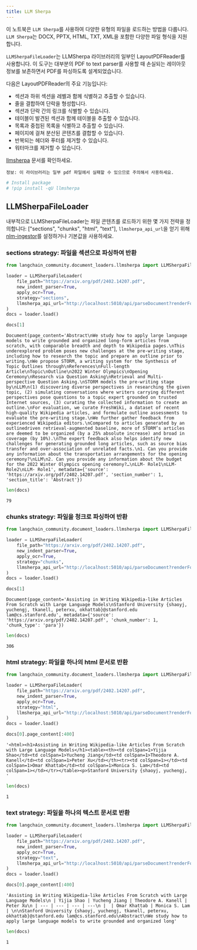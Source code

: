 ```yaml
---
title: LLM Sherpa
---
```


이 노트북은 `LLM Sherpa`를 사용하여 다양한 유형의 파일을 로드하는 방법을 다룹니다. `LLM Sherpa`는 DOCX, PPTX, HTML, TXT, XML을 포함한 다양한 파일 형식을 지원합니다.

`LLMSherpaFileLoader`는 LLMSherpa 라이브러리의 일부인 LayoutPDFReader를 사용합니다. 이 도구는 대부분의 PDF to text parser를 사용할 때 손실되는 레이아웃 정보를 보존하면서 PDF를 파싱하도록 설계되었습니다.

다음은 LayoutPDFReader의 주요 기능입니다:

* 섹션과 하위 섹션을 레벨과 함께 식별하고 추출할 수 있습니다.
* 줄을 결합하여 단락을 형성합니다.
* 섹션과 단락 간의 링크를 식별할 수 있습니다.
* 테이블이 발견된 섹션과 함께 테이블을 추출할 수 있습니다.
* 목록과 중첩된 목록을 식별하고 추출할 수 있습니다.
* 페이지에 걸쳐 분산된 콘텐츠를 결합할 수 있습니다.
* 반복되는 헤더와 푸터를 제거할 수 있습니다.
* 워터마크를 제거할 수 있습니다.

[llmsherpa](https://llmsherpa.readthedocs.io/en/latest/) 문서를 확인하세요.

`정보: 이 라이브러리는 일부 pdf 파일에서 실패할 수 있으므로 주의해서 사용하세요.`

```python
# Install package
# !pip install -qU llmsherpa
```

## LLMSherpaFileLoader

내부적으로 LLMSherpaFileLoader는 파일 콘텐츠를 로드하기 위한 몇 가지 전략을 정의합니다: ["sections", "chunks", "html", "text"], `llmsherpa_api_url`을 얻기 위해 [nlm-ingestor](https://github.com/nlmatics/nlm-ingestor)를 설정하거나 기본값을 사용하세요.

### sections strategy: 파일을 섹션으로 파싱하여 반환

```python
from langchain_community.document_loaders.llmsherpa import LLMSherpaFileLoader

loader = LLMSherpaFileLoader(
    file_path="https://arxiv.org/pdf/2402.14207.pdf",
    new_indent_parser=True,
    apply_ocr=True,
    strategy="sections",
    llmsherpa_api_url="http://localhost:5010/api/parseDocument?renderFormat=all",
)
docs = loader.load()
```

```python
docs[1]
```

```output
Document(page_content='Abstract\nWe study how to apply large language models to write grounded and organized long-form articles from scratch, with comparable breadth and depth to Wikipedia pages.\nThis underexplored problem poses new challenges at the pre-writing stage, including how to research the topic and prepare an outline prior to writing.\nWe propose STORM, a writing system for the Synthesis of Topic Outlines through\nReferences\nFull-length Article\nTopic\nOutline\n2022 Winter Olympics\nOpening Ceremony\nResearch via Question Asking\nRetrieval and Multi-perspective Question Asking.\nSTORM models the pre-writing stage by\nLLM\n(1) discovering diverse perspectives in researching the given topic, (2) simulating conversations where writers carrying different perspectives pose questions to a topic expert grounded on trusted Internet sources, (3) curating the collected information to create an outline.\nFor evaluation, we curate FreshWiki, a dataset of recent high-quality Wikipedia articles, and formulate outline assessments to evaluate the pre-writing stage.\nWe further gather feedback from experienced Wikipedia editors.\nCompared to articles generated by an outlinedriven retrieval-augmented baseline, more of STORM’s articles are deemed to be organized (by a 25% absolute increase) and broad in coverage (by 10%).\nThe expert feedback also helps identify new challenges for generating grounded long articles, such as source bias transfer and over-association of unrelated facts.\n1. Can you provide any information about the transportation arrangements for the opening ceremony?\nLLM\n2. Can you provide any information about the budget for the 2022 Winter Olympics opening ceremony?…\nLLM- Role1\nLLM- Role2\nLLM- Role1', metadata={'source': 'https://arxiv.org/pdf/2402.14207.pdf', 'section_number': 1, 'section_title': 'Abstract'})
```

```python
len(docs)
```

```output
79
```

### chunks strategy: 파일을 청크로 파싱하여 반환

```python
from langchain_community.document_loaders.llmsherpa import LLMSherpaFileLoader

loader = LLMSherpaFileLoader(
    file_path="https://arxiv.org/pdf/2402.14207.pdf",
    new_indent_parser=True,
    apply_ocr=True,
    strategy="chunks",
    llmsherpa_api_url="http://localhost:5010/api/parseDocument?renderFormat=all",
)
docs = loader.load()
```

```python
docs[1]
```

```output
Document(page_content='Assisting in Writing Wikipedia-like Articles From Scratch with Large Language Models\nStanford University {shaoyj, yuchengj, tkanell, peterxu, okhattab}@stanford.edu lam@cs.stanford.edu', metadata={'source': 'https://arxiv.org/pdf/2402.14207.pdf', 'chunk_number': 1, 'chunk_type': 'para'})
```

```python
len(docs)
```

```output
306
```

### html strategy: 파일을 하나의 html 문서로 반환

```python
from langchain_community.document_loaders.llmsherpa import LLMSherpaFileLoader

loader = LLMSherpaFileLoader(
    file_path="https://arxiv.org/pdf/2402.14207.pdf",
    new_indent_parser=True,
    apply_ocr=True,
    strategy="html",
    llmsherpa_api_url="http://localhost:5010/api/parseDocument?renderFormat=all",
)
docs = loader.load()
```

```python
docs[0].page_content[:400]
```

```output
'<html><h1>Assisting in Writing Wikipedia-like Articles From Scratch with Large Language Models</h1><table><th><td colSpan=1>Yijia Shao</td><td colSpan=1>Yucheng Jiang</td><td colSpan=1>Theodore A. Kanell</td><td colSpan=1>Peter Xu</td></th><tr><td colSpan=1></td><td colSpan=1>Omar Khattab</td><td colSpan=1>Monica S. Lam</td><td colSpan=1></td></tr></table><p>Stanford University {shaoyj, yuchengj, '
```

```python
len(docs)
```

```output
1
```

### text strategy: 파일을 하나의 텍스트 문서로 반환

```python
from langchain_community.document_loaders.llmsherpa import LLMSherpaFileLoader

loader = LLMSherpaFileLoader(
    file_path="https://arxiv.org/pdf/2402.14207.pdf",
    new_indent_parser=True,
    apply_ocr=True,
    strategy="text",
    llmsherpa_api_url="http://localhost:5010/api/parseDocument?renderFormat=all",
)
docs = loader.load()
```

```python
docs[0].page_content[:400]
```

```output
'Assisting in Writing Wikipedia-like Articles From Scratch with Large Language Models\n | Yijia Shao | Yucheng Jiang | Theodore A. Kanell | Peter Xu\n | --- | --- | --- | ---\n |  | Omar Khattab | Monica S. Lam | \n\nStanford University {shaoyj, yuchengj, tkanell, peterxu, okhattab}@stanford.edu lam@cs.stanford.edu\nAbstract\nWe study how to apply large language models to write grounded and organized long'
```

```python
len(docs)
```

```output
1
```
